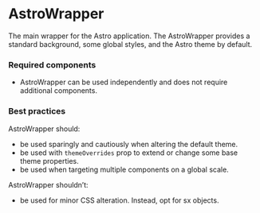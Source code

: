 <Meta title="Components/AstroWrapper/AstroWrapper" />

# AstroWrapper

The main wrapper for the Astro application. The AstroWrapper provides a standard background, some global styles, and the Astro theme by default.

### Required components 

- AstroWrapper can be used independently and does not require additional components. 

### Best practices

AstroWrapper should:
- be used sparingly and cautiously when altering the default theme.
- be used with `themeOverrides` prop to extend or change some base theme properties.
- be used when targeting multiple components on a global scale.

AstroWrapper shouldn’t:
- be used for minor CSS alteration. Instead, opt for sx objects.
